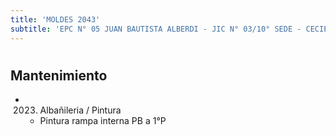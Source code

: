 ```yaml
---
title: 'MOLDES 2043'
subtitle: 'EPC N° 05 JUAN BAUTISTA ALBERDI - JIC N° 03/10° SEDE - CECIE N° 10'
---
```


#


## Mantenimiento

*  (2023) Albañileria / Pintura 
    + Pintura rampa interna PB a 1°P



